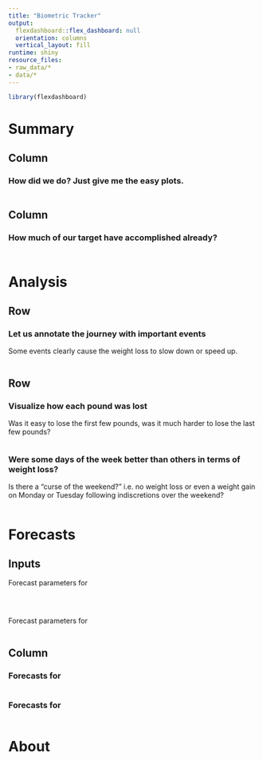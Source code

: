 ```yaml
---
title: "Biometric Tracker"
output:
  flexdashboard::flex_dashboard: null
  orientation: columns
  vertical_layout: fill
runtime: shiny
resource_files:
- raw_data/*
- data/*
---
```

  
```r
library(flexdashboard)
```

Summary
=====================================  

Column {data-width=500}
-----------------------------------------------------------------------
  
### How did we do? Just give me the easy plots.
```r
```

Column {data-width=200}
-----------------------------------------------------------------------
  
### How much of our target have accomplished already?



###

```r
```



Analysis {data-orientation=rows}
=====================================     
   
Row {data-height=500}
-------------------------------------


### Let us annotate the journey with important events
Some events clearly cause the weight loss to slow down or speed up.
```r

```

Row {data-height=500}
-------------------------------------
   
### Visualize how each pound was lost
Was it easy to lose the first few pounds, was it much harder to lose the last few pounds? 
```r
```   
    
### Were some days of the week better than others in terms of weight loss?
Is there a "curse of the weekend?" i.e. no weight loss or even a weight gain on Monday or Tuesday following indiscretions over the weekend?
```r
```

Forecasts
=====================================

Inputs {.sidebar data-width=300}
-----------------------------------------------------------------------

Forecast parameters for 

```r
```

<br>

Forecast parameters for 

```r
```


Column {data-width=500}
-----------------------------------------------------------------------
  
### Forecasts for 

```r
```

### Forecasts for 

```r
```

About
=====================================

```r
```


